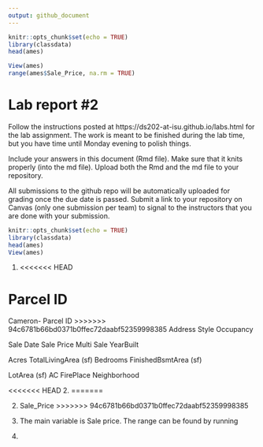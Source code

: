 ```yaml
---
output: github_document
---
```


<!-- README.md is generated from README.Rmd. Please edit the README.Rmd file -->


```r
knitr::opts_chunk$set(echo = TRUE)
library(classdata)
head(ames)

View(ames)
range(ames$Sale_Price, na.rm = TRUE)

```

# Lab report #2

Follow the instructions posted at https://ds202-at-isu.github.io/labs.html for the lab assignment. The work is meant to be finished during the lab time, but you have time until Monday evening to polish things.

Include your answers in this document (Rmd file). Make sure that it knits properly (into the md file). Upload both the Rmd and the md file to your repository.  

All submissions to the github repo will be automatically uploaded for grading once the due date is passed.
Submit a link to your repository on Canvas (only one submission per team) to signal to the instructors that you are done with your submission.

```r
knitr::opts_chunk$set(echo = TRUE)
library(classdata)
head(ames)
View(ames)
```

1. 
<<<<<<< HEAD

Parcel ID 
=======
Cameron-
Parcel ID
>>>>>>> 94c6781b66bd0371b0ffec72daabf52359998385
Address
Style 
Occupancy 

Sale Date 
Sale Price
Multi Sale
YearBuilt

Acres
TotalLivingArea (sf)
Bedrooms
FinishedBsmtArea (sf)

LotArea (sf)
AC
FirePlace
Neighborhood

<<<<<<< HEAD
2. 
=======

2. Sale_Price
>>>>>>> 94c6781b66bd0371b0ffec72daabf52359998385

3. The main variable is Sale price. The range can be found by running



4. 

